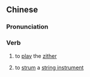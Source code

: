 {{also|抚琴}}
==Chinese==
{{zh-forms|s=抚琴}}

===Pronunciation===
{{zh-pron
|m=fǔqín
|c=fu2 kam4
|mn=xm:hú-khîm/xm:bú-khîm
|cat=v
}}

===Verb===
{{zh-verb}}

# to [[play]] the [[zither]]
# {{lb|zh|literary}} to [[strum]] a [[string instrument]]